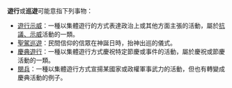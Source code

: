 {{noteTA
|1=zh-tw:慶典遊行;zh-hk:巡遊;zh-cn:巡游;
}}
'''遊行'''或'''巡遊'''可能意指下列事物：
* [[遊行示威|遊行示威]]：一種以集體遊行的方式表達政治上或其他方面主張的活動，屬於[[抗議|抗議、示威]]活動的一類。
* [[聖駕巡遊|聖駕巡遊]]：民間信仰的信眾在神誕日時，抬神出巡的儀式。
* [[慶典遊行|慶典遊行]]：一種以集體遊行方式慶祝特定節慶或事件的活動，屬於慶祝或節慶活動的一類。
* [[閱兵|閱兵]]：一種以集體遊行方式宣揚某國家或政權軍事武力的活動，但也有轉變成慶典活動的例子。

{{Disambig|Cat=二字消歧義}}